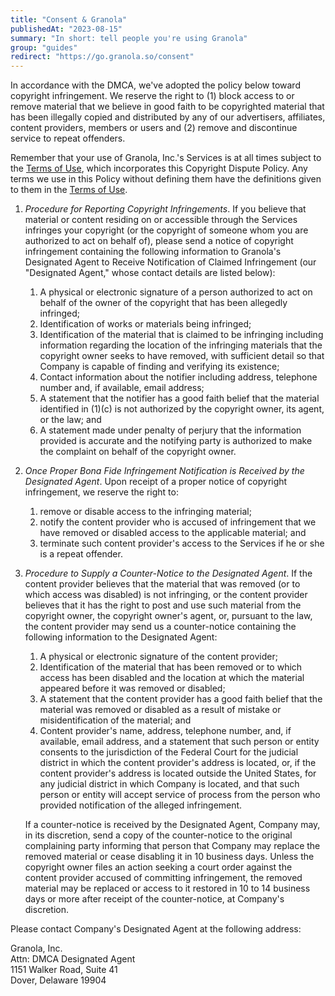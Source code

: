 ```yaml
---
title: "Consent & Granola"
publishedAt: "2023-08-15"
summary: "In short: tell people you're using Granola"
group: "guides"
redirect: "https://go.granola.so/consent"
---
```


In accordance with the DMCA, we've adopted the policy below toward copyright infringement. We reserve the right to (1) block access to or remove material that we believe in good faith to be copyrighted material that has been illegally copied and distributed by any of our advertisers, affiliates, content providers, members or users and (2) remove and discontinue service to repeat offenders.

Remember that your use of Granola, Inc.'s Services is at all times subject to the [Terms of Use](/tos), which incorporates this Copyright Dispute Policy. Any terms we use in this Policy without defining them have the definitions given to them in the [Terms of Use](https://go.granola.so/user-tos).

1. _Procedure for Reporting Copyright Infringements_. If you believe that material or content residing on or accessible through the Services infringes your copyright (or the copyright of someone whom you are authorized to act on behalf of), please send a notice of copyright infringement containing the following information to Granola's Designated Agent to Receive Notification of Claimed Infringement (our "Designated Agent," whose contact details are listed below):

   1. A physical or electronic signature of a person authorized to act on behalf of the owner of the copyright that has been allegedly infringed;
   2. Identification of works or materials being infringed;
   3. Identification of the material that is claimed to be infringing including information regarding the location of the infringing materials that the copyright owner seeks to have removed, with sufficient detail so that Company is capable of finding and verifying its existence;
   4. Contact information about the notifier including address, telephone number and, if available, email address;
   5. A statement that the notifier has a good faith belief that the material identified in (1)(c) is not authorized by the copyright owner, its agent, or the law; and
   6. A statement made under penalty of perjury that the information provided is accurate and the notifying party is authorized to make the complaint on behalf of the copyright owner.

2. _Once Proper Bona Fide Infringement Notification is Received by the Designated Agent_. Upon receipt of a proper notice of copyright infringement, we reserve the right to:

   1. remove or disable access to the infringing material;
   2. notify the content provider who is accused of infringement that we have removed or disabled access to the applicable material; and
   3. terminate such content provider's access to the Services if he or she is a repeat offender.

3. _Procedure to Supply a Counter-Notice to the Designated Agent_. If the content provider believes that the material that was removed (or to which access was disabled) is not infringing, or the content provider believes that it has the right to post and use such material from the copyright owner, the copyright owner's agent, or, pursuant to the law, the content provider may send us a counter-notice containing the following information to the Designated Agent:

   1. A physical or electronic signature of the content provider;
   2. Identification of the material that has been removed or to which access has been disabled and the location at which the material appeared before it was removed or disabled;
   3. A statement that the content provider has a good faith belief that the material was removed or disabled as a result of mistake or misidentification of the material; and
   4. Content provider's name, address, telephone number, and, if available, email address, and a statement that such person or entity consents to the jurisdiction of the Federal Court for the judicial district in which the content provider's address is located, or, if the content provider's address is located outside the United States, for any judicial district in which Company is located, and that such person or entity will accept service of process from the person who provided notification of the alleged infringement.

   If a counter-notice is received by the Designated Agent, Company may, in its discretion, send a copy of the counter-notice to the original complaining party informing that person that Company may replace the removed material or cease disabling it in 10 business days. Unless the copyright owner files an action seeking a court order against the content provider accused of committing infringement, the removed material may be replaced or access to it restored in 10 to 14 business days or more after receipt of the counter-notice, at Company's discretion.

Please contact Company's Designated Agent at the following address:

Granola, Inc.  
Attn: DMCA Designated Agent  
1151 Walker Road, Suite 41  
Dover, Delaware 19904
